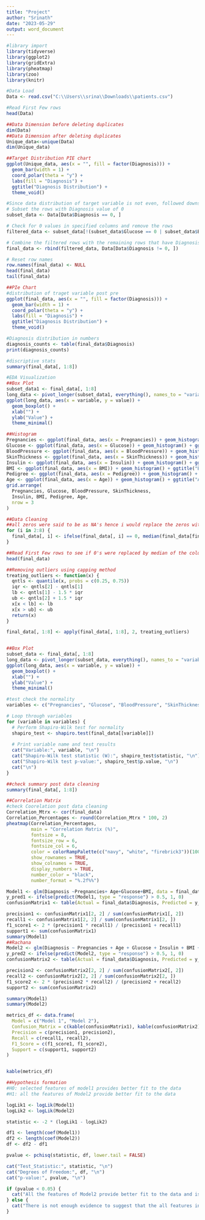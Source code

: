 ---
title: "Project"
author: "Srinath"
date: "2023-05-29"
output: word_document
---


```{r}
#library import
library(tidyverse)
library(ggplot2)
library(gridExtra)
library(pheatmap)
library(zoo)
library(knitr)
```

```{r}
#Data Load
Data <- read.csv("C:\\Users\\srina\\Downloads\\patients.csv")
```

```{r}
#Read First Few rows
head(Data)
```
```{r}
##Data Dimension before deleting duplicates
dim(Data)
##Data Dimension after deleting duplicates
Unique_data<-unique(Data)
dim(Unique_data)
```
```{r}
##Target Distribution PIE chart
ggplot(Unique_data, aes(x = "", fill = factor(Diagnosis))) +
  geom_bar(width = 1) +
  coord_polar(theta = "y") +
  labs(fill = "Diagnosis") +
  ggtitle("Diagnosis Distribution") +
  theme_void()
```

```{r}
#Since data distribution of target variable is not even, followed downsizing of Diagnosis "0" underlined data 
# Subset the rows with Diagnosis value of 0
subset_data <- Data[Data$Diagnosis == 0, ]

# Check for 0 values in specified columns and remove the rows
filtered_data <- subset_data[!(subset_data$Glucose == 0 | subset_data$BloodPressure == 0 | subset_data$SkinThickness == 0 | subset_data$Insulin == 0 | subset_data$BMI == 0), ]

# Combine the filtered rows with the remaining rows that have Diagnosis value not equal to 0
final_data <- rbind(filtered_data, Data[Data$Diagnosis != 0, ])

# Reset row names
row.names(final_data) <- NULL
head(final_data)
tail(final_data)
```


```{r}
##PIe Chart
#distribution of traget variable post pre
ggplot(final_data, aes(x = "", fill = factor(Diagnosis))) +
  geom_bar(width = 1) +
  coord_polar(theta = "y") +
  labs(fill = "Diagnosis") +
  ggtitle("Diagnosis Distribution") +
  theme_void()

#Diagnosis distribution in numbers
diagnosis_counts <- table(final_data$Diagnosis)
print(diagnosis_counts)
```


```{r}
#discriptive stats
summary(final_data[, 1:8])
```

```{r}
#EDA Visualization
##Box Plot
subset_data1 <- final_data[, 1:8]
long_data <- pivot_longer(subset_data1, everything(), names_to = "variable", values_to = "value")
ggplot(long_data, aes(x = variable, y = value)) +
  geom_boxplot() +
  xlab("") +
  ylab("Value") +
  theme_minimal()
```

```{r}
##Histogram
Pregnancies <- ggplot(final_data, aes(x = Pregnancies)) + geom_histogram() + ggtitle("Pregnancies")
Glucose <- ggplot(final_data, aes(x = Glucose)) + geom_histogram() + ggtitle("Glucose")
BloodPressure <- ggplot(final_data, aes(x = BloodPressure)) + geom_histogram() + ggtitle("Blood Pressure")
SkinThickness <- ggplot(final_data, aes(x = SkinThickness)) + geom_histogram() + ggtitle("Skin Thickness")
Insulin <- ggplot(final_data, aes(x = Insulin)) + geom_histogram() + ggtitle("Insulin")
BMI <- ggplot(final_data, aes(x = BMI)) + geom_histogram() + ggtitle("BMI")
Pedigree <- ggplot(final_data, aes(x = Pedigree)) + geom_histogram() + ggtitle("Pedigree")
Age <- ggplot(final_data, aes(x = Age)) + geom_histogram() + ggtitle("Age")
grid.arrange(
  Pregnancies, Glucose, BloodPressure, SkinThickness,
  Insulin, BMI, Pedigree, Age,
  nrow = 3
)

```



```{r}
##Data Cleaning
##all zeros were said to be as NA's hence i would replace the zeros with Medians
for (i in 2:8) {
  final_data[, i] <- ifelse(final_data[, i] == 0, median(final_data[final_data[, i] != 0, i], na.rm = TRUE), final_data[, i])
}

```

```{r}

##Read First Few rows to see if 0's were replaced by median of the column
head(final_data)
```

```{r}
##Removing outliers using capping method
treating_outliers <- function(x) {
  qntls <- quantile(x, probs = c(0.25, 0.75))
  iqr <- qntls[2] - qntls[1]
  lb <- qntls[1] - 1.5 * iqr
  ub <- qntls[2] + 1.5 * iqr
  x[x < lb] <- lb
  x[x > ub] <- ub
  return(x)
}

final_data[, 1:8] <- apply(final_data[, 1:8], 2, treating_outliers)


##Box Plot
subset_data <- final_data[, 1:8]
long_data <- pivot_longer(subset_data, everything(), names_to = "variable", values_to = "value")
ggplot(long_data, aes(x = variable, y = value)) +
  geom_boxplot() +
  xlab("") +
  ylab("Value") +
  theme_minimal()

```
```{r}
#test check the normality
variables <- c("Pregnancies", "Glucose", "BloodPressure", "SkinThickness", "Insulin", "BMI", "Pedigree", "Age")

# Loop through variables
for (variable in variables) {
  # Perform Shapiro-Wilk test for normality
  shapiro_test <- shapiro.test(final_data[[variable]])
  
  # Print variable name and test results
  cat("Variable:", variable, "\n")
  cat("Shapiro-Wilk test statistic (W):", shapiro_test$statistic, "\n")
  cat("Shapiro-Wilk test p-value:", shapiro_test$p.value, "\n")
  cat("\n")
}

```

```{r}
##check summary post data cleaning
summary(final_data[, 1:8])
```



```{r}
##Correlation Matrix
#check Coorelation post data cleaning
Correlation_Mtrx <- cor(final_data)
Correlation_Percentages <- round(Correlation_Mtrx * 100, 2)
pheatmap(Correlation_Percentages,
         main = "Correlation Matrix (%)",
         fontsize = 8,
         fontsize_row = 6,
         fontsize_col = 6,
         color = colorRampPalette(c("navy", "white", "firebrick3"))(100),
         show_rownames = TRUE,
         show_colnames = TRUE,
         display_numbers = TRUE,
         number_color = "black",
         number_format = "%.2f%%")

```
```{r}
Model1 <- glm(Diagnosis ~Pregnancies+ Age+Glucose+BMI, data = final_data, family = binomial)
y_pred1 <- ifelse(predict(Model1, type = "response") > 0.5, 1, 0)
confusionMatrix1 <- table(Actual = final_data$Diagnosis, Predicted = y_pred1)

precision1 <- confusionMatrix1[2, 2] / sum(confusionMatrix1[, 2])
recall1 <- confusionMatrix1[2, 2] / sum(confusionMatrix1[2, ])
f1_score1 <- 2 * (precision1 * recall1) / (precision1 + recall1)
support1 <- sum(confusionMatrix1)
summary(Model1)
##Rachana
Model2 <- glm(Diagnosis ~ Pregnancies + Age + Glucose + Insulin + BMI + SkinThickness + BloodPressure + Pedigree, data = final_data)
y_pred2 <- ifelse(predict(Model2, type = "response") > 0.5, 1, 0)
confusionMatrix2 <- table(Actual = final_data$Diagnosis, Predicted = y_pred2)

precision2 <- confusionMatrix2[2, 2] / sum(confusionMatrix2[, 2])
recall2 <- confusionMatrix2[2, 2] / sum(confusionMatrix2[2, ])
f1_score2 <- 2 * (precision2 * recall2) / (precision2 + recall2)
support2 <- sum(confusionMatrix2)

summary(Model1)
summary(Model2)

metrics_df <- data.frame(
  Model = c("Model 1", "Model 2"),
  Confusion_Matrix = c(kable(confusionMatrix1), kable(confusionMatrix2)),
  Precision = c(precision1, precision2),
  Recall = c(recall1, recall2),
  F1_Score = c(f1_score1, f1_score2),
  Support = c(support1, support2)
)


kable(metrics_df)

##Hypothesis formation
#H0: selected features of model1 provides better fit to the data
#H1: all the features of Model2 provide better fit to the data

logLik1 <- logLik(Model1)
logLik2 <- logLik(Model2)

statistic <- -2 * (logLik1 - logLik2)

df1 <- length(coef(Model1))
df2 <- length(coef(Model2))
df <- df2 - df1

pvalue <- pchisq(statistic, df, lower.tail = FALSE)

cat("Test_Statistic:", statistic, "\n")
cat("Degrees of Freedom:", df, "\n")
cat("p-value:", pvalue, "\n")

if (pvalue < 0.05) {
  cat("All the features of Model2 provide better fit to the data and is significantly better than the Model 1 with selected features.\n")
} else {
  cat("There is not enough evidence to suggest that the all features included  model provides a significantly better fit.\n")
}

```
